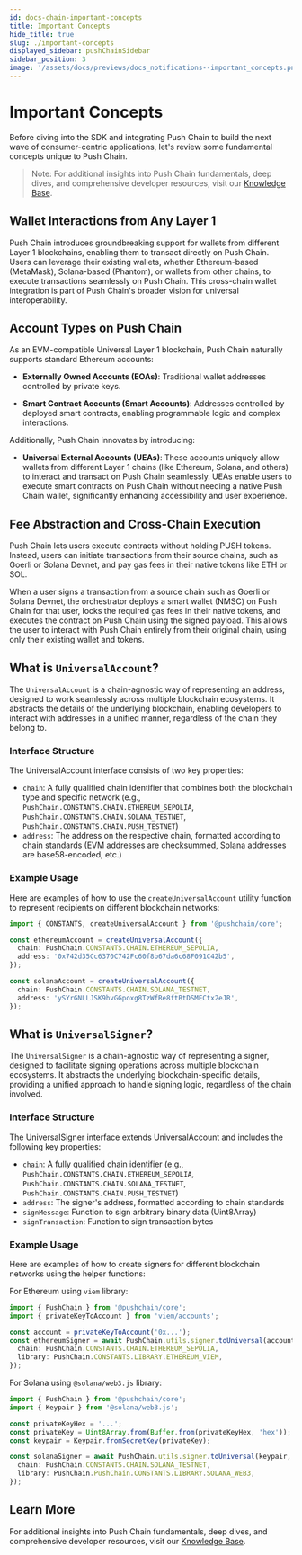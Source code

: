 ```yaml
---
id: docs-chain-important-concepts
title: Important Concepts
hide_title: true
slug: ./important-concepts
displayed_sidebar: pushChainSidebar
sidebar_position: 3
image: '/assets/docs/previews/docs_notifications--important_concepts.png'
---
```


# Important Concepts

Before diving into the SDK and integrating Push Chain to build the next wave of consumer-centric applications, let's review some fundamental concepts unique to Push Chain.

> Note: For additional insights into Push Chain fundamentals, deep dives, and comprehensive developer resources, visit our [Knowledge Base](https://push.org/knowledge).

<head>
  <title>{'Important Concepts | Push Chain | Push Documentation'}</title>
</head>

## Wallet Interactions from Any Layer 1

Push Chain introduces groundbreaking support for wallets from different Layer 1 blockchains, enabling them to transact directly on Push Chain. Users can leverage their existing wallets, whether Ethereum-based (MetaMask), Solana-based (Phantom), or wallets from other chains, to execute transactions seamlessly on Push Chain. This cross-chain wallet integration is part of Push Chain's broader vision for universal interoperability.

## Account Types on Push Chain

As an EVM-compatible Universal Layer 1 blockchain, Push Chain naturally supports standard Ethereum accounts:

- **Externally Owned Accounts (EOAs)**: Traditional wallet addresses controlled by private keys.

- **Smart Contract Accounts (Smart Accounts)**: Addresses controlled by deployed smart contracts, enabling programmable logic and complex interactions.

Additionally, Push Chain innovates by introducing:

- **Universal External Accounts (UEAs)**: These accounts uniquely allow wallets from different Layer 1 chains (like Ethereum, Solana, and others) to interact and transact on Push Chain seamlessly. UEAs enable users to execute smart contracts on Push Chain without needing a native Push Chain wallet, significantly enhancing accessibility and user experience.

## Fee Abstraction and Cross-Chain Execution

Push Chain lets users execute contracts without holding PUSH tokens. Instead, users can initiate transactions from their source chains, such as Goerli or Solana Devnet, and pay gas fees in their native tokens like ETH or SOL.

When a user signs a transaction from a source chain such as Goerli or Solana Devnet, the orchestrator deploys a smart wallet (NMSC) on Push Chain for that user, locks the required gas fees in their native tokens, and executes the contract on Push Chain using the signed payload. This allows the user to interact with Push Chain entirely from their original chain, using only their existing wallet and tokens.

## What is `UniversalAccount`?

The `UniversalAccount` is a chain-agnostic way of representing an address, designed to work seamlessly across multiple blockchain ecosystems. It abstracts the details of the underlying blockchain, enabling developers to interact with addresses in a unified manner, regardless of the chain they belong to.

### Interface Structure

The UniversalAccount interface consists of two key properties:

- `chain`: A fully qualified chain identifier that combines both the blockchain type and specific network (e.g., `PushChain.CONSTANTS.CHAIN.ETHEREUM_SEPOLIA`, `PushChain.CONSTANTS.CHAIN.SOLANA_TESTNET`, `PushChain.CONSTANTS.CHAIN.PUSH_TESTNET`)
- `address`: The address on the respective chain, formatted according to chain standards (EVM addresses are checksummed, Solana addresses are base58-encoded, etc.)

### Example Usage

Here are examples of how to use the `createUniversalAccount` utility function to represent recipients on different blockchain networks:

```typescript
import { CONSTANTS, createUniversalAccount } from '@pushchain/core';

const ethereumAccount = createUniversalAccount({
  chain: PushChain.CONSTANTS.CHAIN.ETHEREUM_SEPOLIA,
  address: '0x742d35Cc6370C742Fc60f8b67da6c68F091C42b5',
});

const solanaAccount = createUniversalAccount({
  chain: PushChain.CONSTANTS.CHAIN.SOLANA_TESTNET,
  address: 'ySYrGNLLJSK9hvGGpoxg8TzWfRe8ftBtDSMECtx2eJR',
});
```

## What is `UniversalSigner`?

The `UniversalSigner` is a chain-agnostic way of representing a signer, designed to facilitate signing operations across multiple blockchain ecosystems. It abstracts the underlying blockchain-specific details, providing a unified approach to handle signing logic, regardless of the chain involved.

### Interface Structure

The UniversalSigner interface extends UniversalAccount and includes the following key properties:

- `chain`: A fully qualified chain identifier (e.g., `PushChain.CONSTANTS.CHAIN.ETHEREUM_SEPOLIA`, `PushChain.CONSTANTS.CHAIN.SOLANA_TESTNET`, `PushChain.CONSTANTS.CHAIN.PUSH_TESTNET`)
- `address`: The signer's address, formatted according to chain standards
- `signMessage`: Function to sign arbitrary binary data (Uint8Array)
- `signTransaction`: Function to sign transaction bytes

### Example Usage

Here are examples of how to create signers for different blockchain networks using the helper functions:

For Ethereum using `viem` library:

```typescript
import { PushChain } from '@pushchain/core';
import { privateKeyToAccount } from 'viem/accounts';

const account = privateKeyToAccount('0x...');
const ethereumSigner = await PushChain.utils.signer.toUniversal(account, {
  chain: PushChain.CONSTANTS.CHAIN.ETHEREUM_SEPOLIA,
  library: PushChain.CONSTANTS.LIBRARY.ETHEREUM_VIEM,
});
```

For Solana using `@solana/web3.js` library:

```typescript
import { PushChain } from '@pushchain/core';
import { Keypair } from '@solana/web3.js';

const privateKeyHex = '...';
const privateKey = Uint8Array.from(Buffer.from(privateKeyHex, 'hex'));
const keypair = Keypair.fromSecretKey(privateKey);

const solanaSigner = await PushChain.utils.signer.toUniversal(keypair, {
  chain: PushChain.CONSTANTS.CHAIN.SOLANA_TESTNET,
  library: PushChain.PushChain.CONSTANTS.LIBRARY.SOLANA_WEB3,
});
```

## Learn More

For additional insights into Push Chain fundamentals, deep dives, and comprehensive developer resources, visit our [Knowledge Base](https://push.org/knowledge).
